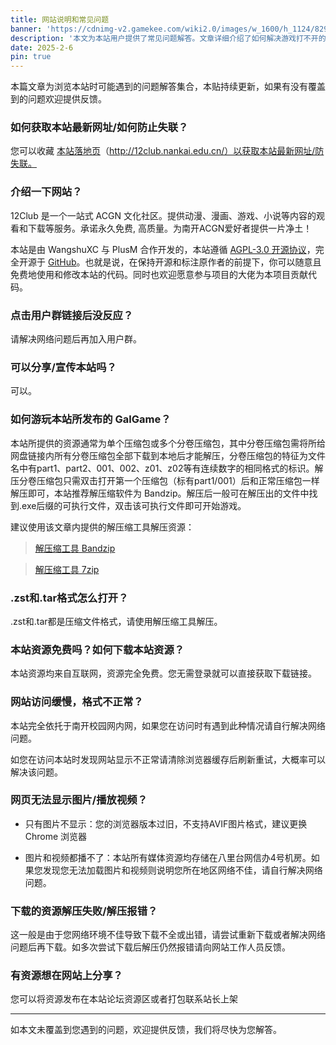 ```yaml
---
title: 网站说明和常见问题
banner: 'https://cdnimg-v2.gamekee.com/wiki2.0/images/w_1600/h_1124/829/191981/2025/2/15/259204.jpg'
description: '本文为本站用户提供了常见问题解答。文章详细介绍了如何解决游戏打不开的问题、运行PE游戏的方法，以及本站资源下载和访问问题的解决方案。此外，还提供了相关工具和教程的链接，帮助用户更好地享受acgn内容。如有未覆盖的问题，欢迎提供反馈'
date: 2025-2-6
pin: true
---
```


本篇文章为浏览本站时可能遇到的问题解答集合，本贴持续更新，如果有没有覆盖到的问题欢迎提供反馈。

### 如何获取本站最新网址/如何防止失联？

您可以收藏 [本站落地页](12club.nankai.edu.cn)（http://12club.nankai.edu.cn/）以获取本站最新网址/防失联。

### 介绍一下网站？

12Club 是一个一站式 ACGN 文化社区。提供动漫、漫画、游戏、小说等内容的观看和下载等服务。承诺永久免费, 高质量。为南开ACGN爱好者提供一片净土！

本站是由 WangshuXC 与 PlusM 合作开发的，本站遵循 [AGPL-3.0 开源协议](https://www.gnu.org/licenses/gpl-3.0.en.html)，完全开源于 [GitHub](https://github.com/WangshuXC/12Club)。也就是说，在保持开源和标注原作者的前提下，你可以随意且免费地使用和修改本站的代码。同时也欢迎愿意参与项目的大佬为本项目贡献代码。

### 点击用户群链接后没反应？

请解决网络问题后再加入用户群。

### 可以分享/宣传本站吗？

可以。

### 如何游玩本站所发布的 GalGame？

本站所提供的资源通常为单个压缩包或多个分卷压缩包，其中分卷压缩包需将所给网盘链接内所有分卷压缩包全部下载到本地后才能解压，分卷压缩包的特征为文件名中有part1、part2、001、002、z01、z02等有连续数字的相同格式的标识。解压分卷压缩包只需双击打开第一个压缩包（标有part1/001）后和正常压缩包一样解压即可，本站推荐解压缩软件为 Bandzip。解压后一般可在解压出的文件中找到.exe后缀的可执行文件，双击该可执行文件即可开始游戏。

建议使用该文章内提供的解压缩工具解压资源：

> [解压缩工具 Bandzip](https://www.bandisoft.com/bandizip/)

> [解压缩工具 7zip](https://www.7-zip.org/)

### .zst和.tar格式怎么打开？

.zst和.tar都是压缩文件格式，请使用解压缩工具解压。

### 本站资源免费吗？如何下载本站资源？

本站资源均来自互联网，资源完全免费。您无需登录就可以直接获取下载链接。

### 网站访问缓慢，格式不正常？

本站完全依托于南开校园网内网，如果您在访问时有遇到此种情况请自行解决网络问题。

如您在访问本站时发现网站显示不正常请清除浏览器缓存后刷新重试，大概率可以解决该问题。

### 网页无法显示图片/播放视频？

- 只有图片不显示：您的浏览器版本过旧，不支持AVIF图片格式，建议更换 Chrome 浏览器

- 图片和视频都播不了：本站所有媒体资源均存储在八里台网信办4号机房。如果您发现您无法加载图片和视频则说明您所在地区网络不佳，请自行解决网络问题。

### 下载的资源解压失败/解压报错？

这一般是由于您网络环境不佳导致下载不全或出错，请尝试重新下载或者解决网络问题后再下载。如多次尝试下载后解压仍然报错请向网站工作人员反馈。

### 有资源想在网站上分享？

您可以将资源发布在本站论坛资源区或者打包联系站长上架

---

如本文未覆盖到您遇到的问题，欢迎提供反馈，我们将尽快为您解答。

